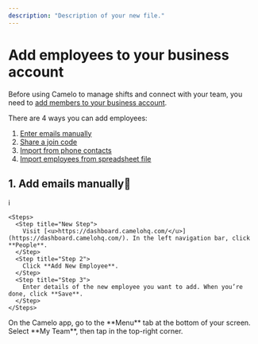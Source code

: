 ```yaml
---
description: "Description of your new file."
---
```


# **Add employees to your business account**

Before using Camelo to manage shifts and connect with your team, you need to [<u>add members to your business account</u>](https://help.camelohq.com/articles/guide/scheduling/employees-and-members/add-employees-to-business-account/).

There are 4 ways you can add employees:

1. [<u>Enter emails manually</u>](https://help.camelohq.com/articles/guide/scheduling/employees-and-members/add-employees-to-business-account/#1-add-emails-manually)
2. [<u>Share a join code</u>](https://help.camelohq.com/articles/guide/scheduling/employees-and-members/add-employees-to-business-account/#2-share-a-secret-join-code)
3. [<u>Import from phone contacts</u>](https://help.camelohq.com/articles/guide/scheduling/employees-and-members/add-employees/#3-import-employees-from-contacts)
4. [<u>Import employees from spreadsheet file</u>](https://help.camelohq.com/articles/guide/scheduling/employees-and-members/add-employees-to-business-account/#4-import-employees-from-a-spreadsheet-file)

## **1. Add emails manually​ 📧**

<Tabs>
  <Tab title="Computer">
    i

    <Steps>
      <Step title="New Step">
        Visit [<u>https://dashboard.camelohq.com/</u>](https://dashboard.camelohq.com/). In the left navigation bar, click **People**.
      </Step>
      <Step title="Step 2">
        Click **Add New Employee**.
      </Step>
      <Step title="Step 3">
        Enter details of the new employee you want to add. When you’re done, click **Save**.
      </Step>
    </Steps>
  </Tab>
  <Tab title="iOS">
    <Steps>
      <Step title="New Step">
        On the Camelo app, go to the **Menu** tab at the bottom of your screen.
      </Step>
      <Step title="New Step">
        Select **My Team**, then tap in the top-right corner.
      </Step>
    </Steps>
  </Tab>
</Tabs>